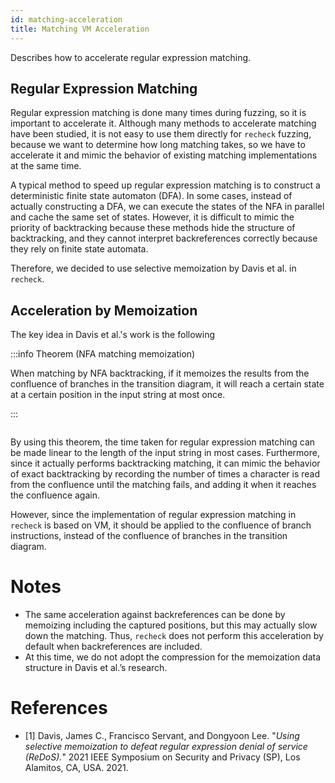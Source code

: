 ```yaml
---
id: matching-acceleration
title: Matching VM Acceleration
---
```



Describes how to accelerate regular expression matching.

## Regular Expression Matching

Regular expression matching is done many times during fuzzing, so it is important to accelerate it. Although many methods to accelerate matching have been studied, it is not easy to use them directly for `recheck` fuzzing, because we want to determine how long matching takes, so we have to accelerate it and mimic the behavior of existing matching implementations at the same time.

A typical method to speed up regular expression matching is to construct a deterministic finite state automaton (DFA). In some cases, instead of actually constructing a DFA, we can execute the states of the NFA in parallel and cache the same set of states. However, it is difficult to mimic the priority of backtracking because these methods hide the structure of backtracking, and they cannot interpret backreferences correctly because they rely on finite state automata.

Therefore, we decided to use selective memoization by Davis et al. in `recheck`.

## Acceleration by Memoization

The key idea in Davis et al.'s work is the following

:::info Theorem (NFA matching memoization)

When matching by NFA backtracking, if it memoizes the results from the confluence of branches in the transition diagram, it will reach a certain state at a certain position in the input string at most once.

:::

<p className="text--center">
  <Image
    img={require("/img/docs/internals/matching-acceleration/confluence.png")}
    max={300}
    width="300px"
  />
</p>

By using this theorem, the time taken for regular expression matching can be made linear to the length of the input string in most cases. Furthermore, since it actually performs backtracking matching, it can mimic the behavior of exact backtracking by recording the number of times a character is read from the confluence until the matching fails, and adding it when it reaches the confluence again.

However, since the implementation of regular expression matching in `recheck` is based on VM, it should be applied to the confluence of branch instructions, instead of the confluence of branches in the transition diagram.

# Notes

- The same acceleration against backreferences can be done by memoizing including the captured positions, but this may actually slow down the matching. Thus, `recheck` does not perform this acceleration by default when backreferences are included.
- At this time, we do not adopt the compression for the memoization data structure in Davis et al.’s research.

# References

- <a id="davis-2021">[1]</a> Davis, James C., Francisco Servant, and Dongyoon
  Lee. "*Using selective memoization to defeat regular expression denial of
  service (ReDoS).*" 2021 IEEE Symposium on Security and Privacy (SP), Los
  Alamitos, CA, USA. 2021.
